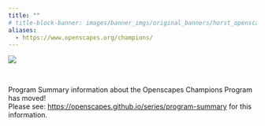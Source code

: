 ```yaml
---
title: ""
# title-block-banner: images/banner_imgs/original_banners/horst_openscapes_desert_breadcrumbs.png 
aliases: 
  - https://www.openscapes.org/champions/
---
```


::: {.column-screen}
![](images/banner_imgs/text_banners/champions_program_banner.png)

<br>

::: {.white-div}
::: {.center-text}
Program Summary information about the Openscapes Champions Program has moved!  
Please see: <https://openscapes.github.io/series/program-summary> for this information.
:::
:::

:::
